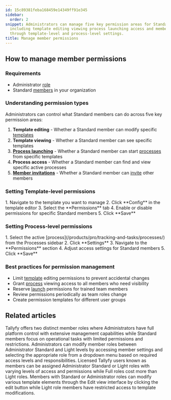 ```yaml
---
id: 15c89381feba168459e14349ff91e345
sidebar:
  order: 2
snippet: Administrators can manage five key permission areas for Standard members
  including template editing viewing process launching access and member invitations
  through template-level and process-level settings.
title: Manage member permissions
---
```



## How to manage member permissions

### Requirements
- Administrator [role](/products/pro/documenting/members/)
- Standard [members](/products/pro/documenting/members/) in your organization

### Understanding permission types

Administrators can control what Standard members can do across five key permission areas:

1. **Template editing** - Whether a Standard member can modify specific [templates](/products/pro/documenting/templates/)
2. **Template viewing** - Whether a Standard member can see specific templates
3. **[Process launching](/products/pro/launching/)** - Whether a Standard member can start [processes](/products/pro/tracking-and-tasks/processes/) from specific templates
4. **Process access** - Whether a Standard member can find and view specific active processes
5. **[Member invitations](/products/pro/documenting/members/how-to-invite-and-activate-members-on-tallyfy/)** - Whether a Standard member can [invite](/products/pro/documenting/members/how-to-invite-and-activate-members-on-tallyfy/) other members

### Setting Template-level permissions

<Steps>
1. Navigate to the template you want to manage
2. Click **Config** in the template editor
3. Select the **Permissions** tab
4. Enable or disable permissions for specific Standard members
5. Click **Save**
</Steps>

### Setting Process-level permissions

<Steps>
1. Select the active [process](/products/pro/tracking-and-tasks/processes/) from the Processes sidebar
2. Click **Settings**
3. Navigate to the **Permissions** section
4. Adjust access settings for Standard members
5. Click **Save**
</Steps>

### Best practices for permission management

- Limit [template](/products/pro/documenting/templates/) editing permissions to prevent accidental changes
- Grant [process](/products/pro/tracking-and-tasks/processes/) viewing access to all members who need visibility
- Reserve [launch](/products/pro/launching/) permissions for trained team members
- Review permissions periodically as team roles change
- Create permission templates for different user groups


## Related articles
<CardGrid>
<LinkTitleCard header="<b>Members > Standard and Admin members</b>" href="/products/pro/documenting/members/standard-admin-members/" > Tallyfy offers two distinct member roles where Administrators have full platform control with extensive management capabilities while Standard members focus on operational tasks with limited permissions and restrictions. </LinkTitleCard>
<LinkTitleCard header="<b>Members > Change the role of a member</b>" href="/products/pro/documenting/members/how-can-i-change-a-members-role-in-tallyfy/" > Administrators can modify member roles between Administrator Standard and Light levels by accessing member settings and selecting the appropriate role from a dropdown menu based on required access levels and responsibilities. </LinkTitleCard>
<LinkTitleCard header="<b>Documenting > Members</b>" href="/products/pro/documenting/members/" > Licensed Tallyfy users known as members can be assigned Administrator Standard or Light roles with varying levels of access and permissions while Full roles cost more than Light roles. </LinkTitleCard>
<LinkTitleCard header="<b>Templates > Edit a template</b>" href="/products/pro/documenting/templates/edit-templates/" > Members with Standard or Administrator roles can modify various template elements through the Edit view interface by clicking the edit button while Light role members have restricted access to template modifications. </LinkTitleCard>
</CardGrid>